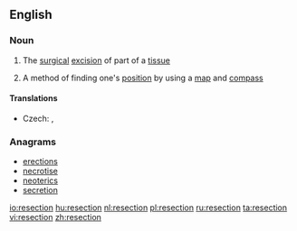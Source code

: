 ==English==

===Noun===
{{en-noun}}
{{wikipedia}}

# {{medicine}} The [[surgical]] [[excision]] of part of a [[tissue]]
# A method of finding one's [[position]] by using a [[map]] and [[compass]]

====Translations====
{{trans-top|surgical excision}}
* Czech: {{t-|cs|resekce|f}}, {{t-|cs|vyříznutí|n}}
{{trans-mid}}
{{trans-bottom}}

===Anagrams===
* [[erections#English|erections]]
* [[necrotise#English|necrotise]]
* [[neoterics#English|neoterics]]
* [[secretion#English|secretion]]

[[io:resection]]
[[hu:resection]]
[[nl:resection]]
[[pl:resection]]
[[ru:resection]]
[[ta:resection]]
[[vi:resection]]
[[zh:resection]]